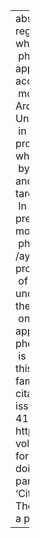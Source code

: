 ---
abstract: "The conventional wisdom regarding the diachronic process whereby phonetic\
  \ phenomena become phonologized appears to be the \u2018error accumulation\u2019\
  \ model, so called by Baker, Archangeli, and Mielke (2011). Under this model, biases\
  \ in the phonetic context result in production or perception errors, which are misapprehended\
  \ by listeners as target productions, and over time accumulate into new target productions.\
  \ In this article, I explore the predictions of the hypocorrection model for one\
  \ phonetic change (prevoiceless /ay/-raising) in detail. I argue that properties\
  \ of the phonetic context underpredict and mischaracterize the contextual conditioning\
  \ on this phonetic change. Rather, it appears that categorical, phonological conditioning\
  \ is present from the very onset of this change."
author:
- name:
    family: Fruehwald
    given: Josef
citation:
  container-title: Language
  issue: '2'
  issued: '2016'
  page: 376-410
  type: article-journal
  url: https://muse.jhu.edu/article/621188
  volume: '92'
date: '2016'
date-format: YYYY
description: Language
doi: 10.1353/lan.2016.0041
params:
  key: 34D4IRNY
  notes: 'Citation Key: Fruehwald2016a'
title: The early influence of phonology on a phonetic change

---